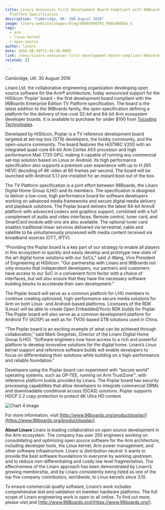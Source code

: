 ```yaml
---
title: Linaro Announces First Development Board Compliant with 96Boards TV
  Platform Specification
description: "Cambridge, UK: 30Â August 2016"
image: linaro-website/images/blog/40965990761_090a30658a_k
tags:
  - arm
  - linux-kernel
  - open-source
author: linaro
date: 2016-08-30T11:41:20.000Z
link: /news/linaro-announces-first-development-board-compliant-96boards-tv-platform-specification/
related: []

---
```


Cambridge, UK: 30 August 2016

Linaro Ltd, the collaborative engineering organization developing open source software for the Arm® architecture, today announced support for the HiSilicon ‘Poplar’ board - the first development board compliant with the 96Boards Enterprise Edition TV Platform specification. The board is the latest addition to the 96Boards family, the open specification defining a platform for the delivery of low-cost 32-bit and 64-bit Arm ecosystem developer boards. It is available to purchase for under $100 from [Tocoding](http://en.tocoding.com/index.php/96boards-poplar/)[ Technologies](http://en.tocoding.com/index.php/96boards-poplar/).

Developed by HiSilicon, Poplar is a TV reference development board targeted at set-top box (STB) developers, the hobby community, and the open-source community. The board features the Hi3798C V200 with an integrated quad-core 64-bit Arm Cortex A53 processor and high performance Mali T720 GPU, making it capable of running any commercial set-top solution based on Linux or Android. Its high performance specification also supports a premium user experience with up to H.265 HEVC decoding of 4K video at 60 frames per second. The board will be launched with Android 5.1.1 pre-installed for an instant boot out of the box.

The TV Platform specification is a joint effort between 96Boards, the Linaro Digital Home Group (LHG) and its members. The specification is designed to deliver a low-cost, high performance board for software developers working on advanced media frameworks and secure digital media delivery and playback solutions. The Poplar board delivers the latest 64-bit Armv8 platform with advanced codecs and graphics support, combined with a full complement of audio and video interfaces. Remote control, tuner card, and SmartCard module add-ons are also available. The optional tuner card enables traditional linear services delivered via terrestrial, cable and satellite to be simultaneously processed with media content received via broadband sources (OTT, IPTV).

“Providing the Poplar board is a key part of our strategy to enable all players in this ecosystem to quickly and easily develop and prototype new state of the art digital home solutions with our SoCs,” said Ji Wang, Vice President of Engineering at HiSilicon. “Our partnership with Linaro and 96Boards not only ensures that independent developers, our partners and customers have access to our SoC in a convenient form factor with a choice of interfaces, but will also ensure that they have the necessary software building blocks to accelerate their own development.”

The Poplar board will serve as a common platform for LHG members to continue creating optimized, high-performance secure media solutions for Arm on both Linux- and Android-based platforms. Licensees of the RDK (Linux) will be able to create Open Embedded/Yocto RDK builds for Poplar. The Poplar board will also serve as a common development platform for Android TV (AOSP) as well as for TVOS-based STB solutions used in China.

“The Poplar board is an exciting example of what can be achieved through collaboration,” said Mark Gregotski, Director of the Linaro Digital Home Group (LHG). “Software engineers now have access to a rich and powerful platform to develop innovative solutions for the digital home. Linaro’s Linux kernel support and reference software builds will enable developers to focus on differentiating their solutions while building on a high-performance and reliable foundation.”

Developers using the Poplar board can experiment with “secure world” operating systems, such as OP-TEE, running on Arm TrustZone™, with reference platform builds provided by Linaro. The Poplar board has security processing capabilities that allow developers to integrate commercial DRMs and downloadable conditional access (DCAS) solutions. Poplar supports HDCP 2.2 copy protection to protect 4K Ultra HD content.

![Chart 4 Image](/linaro-website/images/blog/chart-4)

For more information, visit [http://www.96boards.org/product/poplar/](https://www.96boards.org/product/poplar/)

**About Linaro**
Linaro is leading collaboration on open source development in the Arm ecosystem. The company has over 250 engineers working on consolidating and optimizing open source software for the Arm architecture, including developer tools, the Linux kernel, Arm power management, and other software infrastructure. Linaro is distribution neutral: it wants to provide the best software foundations to everyone by working upstream, and to reduce non-differentiating and costly low level fragmentation. The effectiveness of the Linaro approach has been demonstrated by Linaro’s growing membership, and by Linaro consistently being listed as one of the top five company contributors, worldwide, to Linux kernels since 3.10.

To ensure commercial quality software, Linaro’s work includes comprehensive test and validation on member hardware platforms. The full scope of Linaro engineering work is open to all online. To find out more, please visit[ ](/) and [http://www.96Boards.org](https://www.96boards.org/).
